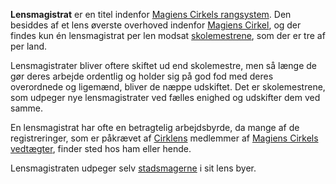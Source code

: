 {{title:Lensmagistrat}}
{{author:Laura Holmegaard}}
{{timestamp:2011-01-04T15:14:35Z}}
{{copyright:Lensmagistrat}}
'''Lensmagistrat''' er en titel indenfor [[Magiens Cirkels rangsystem]]. Den besiddes af et lens øverste overhoved indenfor [[Magiens Cirkel]], og der findes kun én lensmagistrat per len modsat [[skolemester|skolemestrene]], som der er tre af per land.

Lensmagistrater bliver oftere skiftet ud end skolemestre, men så længe de gør deres arbejde ordentlig og holder sig på god fod med deres overordnede og ligemænd, bliver de næppe udskiftet. Det er skolemestrene, som udpeger nye lensmagistrater ved fælles enighed og udskifter dem ved samme.

En lensmagistrat har ofte en betragtelig arbejdsbyrde, da mange af de registreringer, som er påkrævet af [[Cirklen|Cirklens]] medlemmer af [[Magiens Cirkels vedtægter]], finder sted hos ham eller hende.

Lensmagistraten udpeger selv [[stadsmager|stadsmagerne]] i sit lens byer.